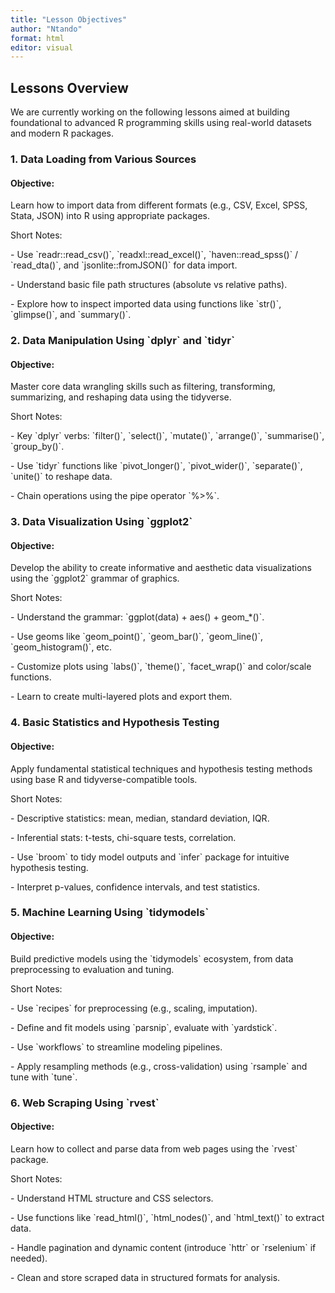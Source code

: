 ```yaml
---
title: "Lesson Objectives"
author: "Ntando"
format: html
editor: visual
---
```


##  Lessons Overview

We are currently working on the following lessons aimed at building foundational to advanced R programming skills using real-world datasets and modern R packages.



### 1. Data Loading from Various Sources

#### Objective:

Learn how to import data from different formats (e.g., CSV, Excel, SPSS, Stata, JSON) into R using appropriate packages.

Short Notes:

\- Use \`readr::read_csv()\`, \`readxl::read_excel()\`, \`haven::read_spss()\` / \`read_dta()\`, and \`jsonlite::fromJSON()\` for data import.

\- Understand basic file path structures (absolute vs relative paths).

\- Explore how to inspect imported data using functions like \`str()\`, \`glimpse()\`, and \`summary()\`.


### 2. Data Manipulation Using \`dplyr\` and \`tidyr\`

#### Objective:

Master core data wrangling skills such as filtering, transforming, summarizing, and reshaping data using the tidyverse.

Short Notes:

\- Key \`dplyr\` verbs: \`filter()\`, \`select()\`, \`mutate()\`, \`arrange()\`, \`summarise()\`, \`group_by()\`.

\- Use \`tidyr\` functions like \`pivot_longer()\`, \`pivot_wider()\`, \`separate()\`, \`unite()\` to reshape data.

\- Chain operations using the pipe operator \`%\>%\`.


### 3. Data Visualization Using \`ggplot2\`

#### Objective:

Develop the ability to create informative and aesthetic data visualizations using the \`ggplot2\` grammar of graphics.

Short Notes:

\- Understand the grammar: \`ggplot(data) + aes() + geom\_\*()\`.

\- Use geoms like \`geom_point()\`, \`geom_bar()\`, \`geom_line()\`, \`geom_histogram()\`, etc.

\- Customize plots using \`labs()\`, \`theme()\`, \`facet_wrap()\` and color/scale functions.

\- Learn to create multi-layered plots and export them.

### 4. Basic Statistics and Hypothesis Testing

#### Objective:

Apply fundamental statistical techniques and hypothesis testing methods using base R and tidyverse-compatible tools.

Short Notes:

\- Descriptive statistics: mean, median, standard deviation, IQR.

\- Inferential stats: t-tests, chi-square tests, correlation.

\- Use \`broom\` to tidy model outputs and \`infer\` package for intuitive hypothesis testing.

\- Interpret p-values, confidence intervals, and test statistics.

### 5. Machine Learning Using \`tidymodels\`

#### Objective:

Build predictive models using the \`tidymodels\` ecosystem, from data preprocessing to evaluation and tuning.

Short Notes:

\- Use \`recipes\` for preprocessing (e.g., scaling, imputation).

\- Define and fit models using \`parsnip\`, evaluate with \`yardstick\`.

\- Use \`workflows\` to streamline modeling pipelines.

\- Apply resampling methods (e.g., cross-validation) using \`rsample\` and tune with \`tune\`.

### 6. Web Scraping Using \`rvest\`

#### Objective:

Learn how to collect and parse data from web pages using the \`rvest\` package.

Short Notes:

\- Understand HTML structure and CSS selectors.

\- Use functions like \`read_html()\`, \`html_nodes()\`, and \`html_text()\` to extract data.

\- Handle pagination and dynamic content (introduce \`httr\` or \`rselenium\` if needed).

\- Clean and store scraped data in structured formats for analysis.


